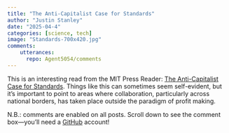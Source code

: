 ```yaml
---
title: "The Anti-Capitalist Case for Standards"
author: "Justin Stanley"
date: "2025-04-4"
categories: [science, tech]
image: "Standards-700x420.jpg"
comments:
    utterances:
      repo: Agent5054/comments
---
```


This is an interesting read from the MIT Press Reader: [The Anti-Capitalist Case for Standards](https://thereader.mitpress.mit.edu/the-anti-capitalist-case-for-standards/). Things like this can sometimes seem self-evident, but it's important to point to areas where collaboration, particularly across national borders, has taken place outside the paradigm of profit making.

N.B.: comments are enabled on all posts. Scroll down to see the comment box—you'll need a [GitHub](https://github.com) account!
